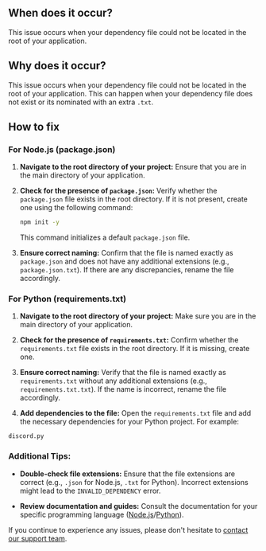 ## When does it occur?

This issue occurs when your dependency file could not be located in the root of your application.

## Why does it occur?

This issue occurs when your dependency file could not be located in the root of your application. This can happen when your dependency file does not exist or its nominated with an extra `.txt`.

## How to fix

### For Node.js (package.json)

1. **Navigate to the root directory of your project:**
   Ensure that you are in the main directory of your application.

2. **Check for the presence of `package.json`:**
   Verify whether the `package.json` file exists in the root directory. If it is not present, create one using the following command:
   ```bash
   npm init -y
   ```
   This command initializes a default `package.json` file.

3. **Ensure correct naming:**
   Confirm that the file is named exactly as `package.json` and does not have any additional extensions (e.g., `package.json.txt`). If there are any discrepancies, rename the file accordingly.

### For Python (requirements.txt)

1. **Navigate to the root directory of your project:**
   Make sure you are in the main directory of your application.

2. **Check for the presence of `requirements.txt`:**
   Confirm whether the `requirements.txt` file exists in the root directory. If it is missing, create one.

3. **Ensure correct naming:**
   Verify that the file is named exactly as `requirements.txt` without any additional extensions (e.g., `requirements.txt.txt`). If the name is incorrect, rename the file accordingly.

4. **Add dependencies to the file:**
   Open the `requirements.txt` file and add the necessary dependencies for your Python project. For example:

```plaintext requirements.txt
discord.py
```

### Additional Tips:

- **Double-check file extensions:**
  Ensure that the file extensions are correct (e.g., `.json` for Node.js, `.txt` for Python). Incorrect extensions might lead to the `INVALID_DEPENDENCY` error.

- **Review documentation and guides:**
  Consult the documentation for your specific programming language ([Node.js]()/[Python](...)).

If you continue to experience any issues, please don't hesitate to [contact our support team](https://squarecloud.app/sac).
